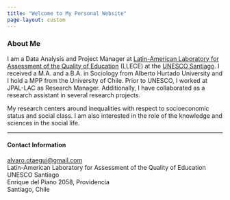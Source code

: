 ```yaml
---
title: "Welcome to My Personal Website"
page-layout: custom
---
```


### About Me

I am a Data Analysis and Project Manager at [Latin-American Laboratory for Assessment of the Quality of Education](https://www.unesco.org/es/fieldoffice/santiago/expertise/llece) (LLECE) at the [UNESCO Santiago](https://www.unesco.org/es/fieldoffice/santiago). I received a M.A. and a B.A. in Sociology from Alberto Hurtado University and I hold a MPP from the University of Chile. Prior to UNESCO, I worked at JPAL-LAC as Research Manager. Additionally, I have collaborated as a research assistant in several research projects. 

My research centers around inequalities with respect to socioeconomic status and social class. <!---In my research, I have investigated the segregation of social classes and how it affects interclass trust, cooperation and perceptions of inequalities. ---> I am also interested in the role of the knowledge and sciences in the social life. 

---

#### Contact Information
[alvaro.otaegui@gmail.com](mailto:alvaro.otaegui@gmail.com) \
Latin-American Laboratory for Assessment of the Quality of Education\
UNESCO Santiago \
Enrique del Piano 2058, Providencia \
Santiago, Chile \